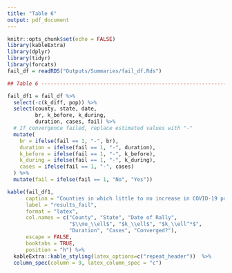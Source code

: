```yaml
---
title: "Table 6"
output: pdf_document
---
```


```r
knitr::opts_chunk$set(echo = FALSE)
library(kableExtra)
library(dplyr)
library(tidyr)
library(forcats)
fail_df = readRDS("Outputs/Summaries/fail_df.Rds")
```

```r
## Table 6 --------------------------------------------------------------------

fail_df1 = fail_df %>% 
  select(-c(k_diff, pop)) %>% 
  select(county, state, date,
         br, k_before, k_during,
         duration, cases, fail) %>% 
  # If convergence failed, replace estimated values with "-"
  mutate(
    br = ifelse(fail == 1, "-", br),
    duration = ifelse(fail == 1, "-", duration),
    k_before = ifelse(fail == 1, "-", k_before),
    k_during = ifelse(fail == 1, "-", k_during),
    cases = ifelse(fail == 1, "-", cases)
  ) %>% 
  mutate(fail = ifelse(fail == 1, "No", "Yes"))

kable(fail_df1, 
      caption = "Counties in which little to no increase in COVID-19 productivity, over baseline, was found following campaign rallies held by then President Donald Trump during the 2020 United States election cycle",
      label = "results_fail", 
      format = "latex", 
      col.names = c("County", "State", "Date of Rally", 
                    "$\\mu_\\ell$", "$k_\\ell$", "$k_\\ell^*$", 
                    "Duration", "Cases", "Converged?"), 
      escape = FALSE,
      booktabs = TRUE,
      position = "h") %>% 
  kableExtra::kable_styling(latex_options=c("repeat_header"))  %>% 
  column_spec(column = 9, latex_column_spec = "c")
```

